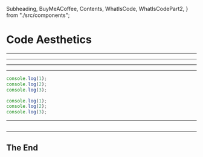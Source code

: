 
  Subheading,
  BuyMeACoffee,
  Contents,
  WhatIsCode,
  WhatIsCodePart2,
} from "./src/components";


<Head>
  <title>Code Aesthetics</title>
</Head>

# Code Aesthetics <Thing />

<Subheading text="The Art of Writing Beautiful Code" />

---

<Contents />

---

<WhatIsCode />

---

<WhatIsCodePart2 />

---

<CodeSurfer theme={nightOwl}>

```js 1 title="Title" subtitle="Look at the first line"
console.log(1);
console.log(2);
console.log(3);
```

```js 2 title="Title" subtitle="and now the second"
console.log(1);
console.log(2);
console.log(3);
```

</CodeSurfer>

---

<CodeSurfer>

```js file=./src/code_1.js

```

</CodeSurfer>

---

## The End

<BuyMeACoffee />
